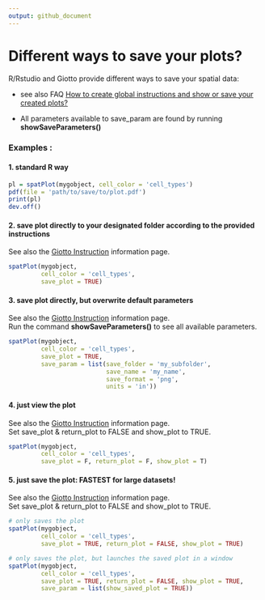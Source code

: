 ```yaml
---
output: github_document
---
```


# Different ways to save your plots?

R/Rstudio and Giotto provide different ways to save your spatial data:  


- see also FAQ [How to create global instructions and show or save your created plots?](./getting_started_instructions.html)  

- All parameters available to save_param are found by running **showSaveParameters()**  

### Examples :  

#### 1. standard R way
```r
pl = spatPlot(mygobject, cell_color = 'cell_types')
pdf(file = 'path/to/save/to/plot.pdf')
print(pl)
dev.off()
```


#### 2. save plot directly to your designated folder according to the provided instructions  
See also the [Giotto Instruction]() information page.
```r
spatPlot(mygobject, 
         cell_color = 'cell_types', 
         save_plot = TRUE)
```


#### 3. save plot directly, but overwrite default parameters
See also the [Giotto Instruction]() information page.  
Run the command **showSaveParameters()** to see all available parameters.   
```r
spatPlot(mygobject, 
         cell_color = 'cell_types', 
         save_plot = TRUE,
         save_param = list(save_folder = 'my_subfolder', 
                           save_name = 'my_name', 
                           save_format = 'png', 
                           units = 'in'))
```


#### 4. just view the plot
See also the [Giotto Instruction]() information page.  
Set save_plot & return_plot to FALSE and show_plot to TRUE.
```r
spatPlot(mygobject, 
         cell_color = 'cell_types', 
         save_plot = F, return_plot = F, show_plot = T)
```


#### 5. just save the plot: FASTEST for large datasets!
See also the [Giotto Instruction]() information page.  
Set save_plot & return_plot to FALSE and show_plot to TRUE.
```r
# only saves the plot
spatPlot(mygobject, 
         cell_color = 'cell_types', 
         save_plot = TRUE, return_plot = FALSE, show_plot = TRUE)

# only saves the plot, but launches the saved plot in a window
spatPlot(mygobject, 
         cell_color = 'cell_types', 
         save_plot = TRUE, return_plot = FALSE, show_plot = TRUE,
         save_param = list(show_saved_plot = TRUE))
```
